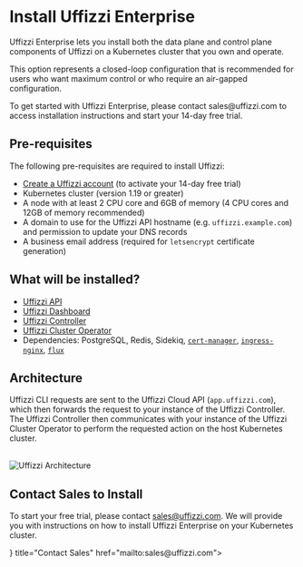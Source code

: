 
# Install Uffizzi Enterprise

Uffizzi Enterprise lets you install both the data plane and control plane components of Uffizzi on a Kubernetes cluster that you own and operate.  

This option represents a closed-loop configuration that is recommended for users who want maximum control or who require an air-gapped configuration.

<Callout type="info">
  To get started with Uffizzi Enterprise, please contact sales@uffizzi.com to access installation instructions and start your 14-day free trial.
</Callout>

## Pre-requisites

The following pre-requisites are required to install Uffizzi:

- [Create a Uffizzi account](https://app.uffizzi.com/sign_up) (to activate your 14-day free trial)  
- Kubernetes cluster (version 1.19 or greater)
- A node with at least 2 CPU core and 6GB of memory (4 CPU cores and 12GB of memory recommended)  
- A domain to use for the Uffizzi API hostname (e.g. `uffizzi.example.com`) and permission to update your DNS records  
- A business email address (required for `letsencrypt` certificate generation)

## What will be installed? 

- [Uffizzi API](/architecture/overview#uffizzi-api)  
- [Uffizzi Dashboard](/usage/dashboard)  
- [Uffizzi Controller](/architecture/overview#uffizzi-controller)  
- [Uffizzi Cluster Operator](/architecture/overview#uffizzi-cluster-operator)  
- Dependencies: PostgreSQL, Redis, Sidekiq, [`cert-manager`](https://cert-manager.io), [`ingress-nginx`](https://github.com/kubernetes/ingress-nginx), [`flux`](https://fluxcd.io)  


## Architecture

Uffizzi CLI requests are sent to the Uffizzi Cloud API (`app.uffizzi.com`), which then forwards the request to your instance of the Uffizzi Controller. The Uffizzi Controller then communicates with your instance of the Uffizzi Cluster Operator to perform the requested action on the host Kubernetes cluster.

<br />
<Image
    src="/images/uffizzi-architecture.png"
    width={640}
    height={433}
    alt="Uffizzi Architecture"
    className="border rounded-lg overflow-hidden mt-6"
/>
<br />

## Contact Sales to Install

To start your free trial, please contact sales@uffizzi.com. We will provide you with instructions on how to install Uffizzi Enterprise on your Kubernetes cluster.  

<Cards num={2}>
  <Cards.Card
  arrow
  icon={<Mail />}
  title="Contact Sales"
  href="mailto:sales@uffizzi.com">
  </Cards.Card>
</Cards>

